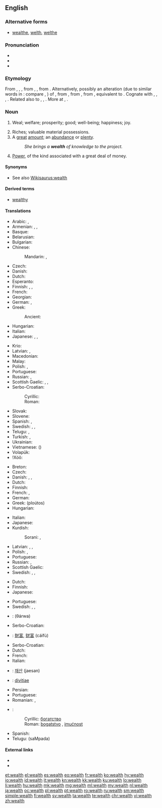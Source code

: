 ==English==
{{wikipedia}}

===Alternative forms===
* [[wealthe]], [[welth]], [[welthe]] {{qualifier|all obsolete}}

===Pronunciation===
* {{IPA|/wɛlθ/|lang=en}}
* {{audio|en-us-wealth.ogg|Audio (US)|lang=en}}
* {{rhymes|ɛlθ|lang=en}}

===Etymology===
From {{etyl|enm|en}} {{term|welth|lang=enm}}, {{term|welthe|lang=enm}}, {{term|weolthe||happiness, prosperity|lang=enm}}, from {{etyl|ang|en}} {{m|ang|*welþ}}, {{m|ang|*weleþu}}, from {{etyl|gem-pro|en}} {{m|gem-pro|*waliþō||wealth}}.
Alternatively, possibly an alteration (due to similar words in {{term|-th|lang=enm}}: compare {{term|helth||health|lang=enm}}, {{term|derth||dearth|lang=enm}}) of {{term|wele||wealth, well-being, weal|lang=enm}}, from {{etyl|ang|en}} {{term|wela||wealth, prosperity|lang=ang}}, from {{etyl|gem-pro|en}} {{m|gem-pro|*walô||well-being, prosperity}}, from {{etyl|ine-pro|en}} {{m|ine-pro|*wel-||good, best}}, equivalent to {{suffix|weal|th|lang=en}}. Cognate with {{etyl|nl|-}} {{term|weelde||wealth|lang=nl}}, {{etyl|nds|-}} {{term|weelde||wealth|lang=nds}}, {{etyl|goh|-}} {{term|welida|lang=goh}}, {{term|welitha||wealth|lang=goh}}. Related also to {{etyl|de|-}} {{term|Wohl||welfare, well-being, weal|lang=de}}, {{etyl|da|-}} {{term|vel||weal, welfare|lang=da}}, {{etyl|sv|-}} {{term|väl||well-being, weal|lang=sv}}. More at {{l|en|weal}}, {{l|en|well}}.

===Noun===
{{en-noun|-}}

# {{context|obsolete|lang=en}} Weal; welfare; prosperity; good; well-being; happiness; joy.
# Riches; valuable material possessions.
# A [[great]] [[amount]]; an [[abundance]] or [[plenty]].
#: ''She brings a '''wealth''' of knowledge to the project.''
# [[power|Power]], of the kind associated with a great deal of money.

====Synonyms====
* See also [[Wikisaurus:wealth]]

====Derived terms====
* [[wealthy]]

====Translations====
{{trans-top|riches; valuable material possessions}}
* Arabic: {{t|ar|أموال|m|tr='amwaal}}, {{t|ar|ثروة|f|tr=thárwa}}
* Armenian: {{t|hy|հարստություն|tr=harstut’yun}}, {{t|hy|ինչք|tr=inčk’}}, {{t|hy|բարիք|tr=barik’}}
* Basque: {{t|eu|aberastasun}}
* Belarusian: {{t|be|багацце|n|alt=бага́цце|sc=Cyrl}}
* Bulgarian: {{t+|bg|богатство|n|tr=bogátstvo}}
* Chinese:
*: Mandarin: {{t|cmn|財富|sc=Hani}}, {{t+|cmn|财富|tr=cáifù|sc=Hani}}
* Czech: {{t|cs|bohatství|n}}
* Danish: {{t|da|rigdom}}
* Dutch: {{t+|nl|rijkdom}}
* Esperanto: {{t|eo|riĉeco}}
* Finnish: {{t+|fi|rikkaus}}, {{t+|fi|varallisuus}}, {{t|fi|rikkaudet|p}}
* French: {{t+|fr|richesse|f}}
* Georgian: {{t-needed|ka}}
* German: {{t+|de|Reichtum|m}}, {{t+|de|Vermögen|n}}
* Greek:
*: Ancient: {{t|grc|πλοῦτος|m|sc=polytonic}}
* Hungarian: {{t+|hu|gazdagság}}
* Italian: {{t+|it|ricchezza|f}}
* Japanese: {{t+|ja|財産|tr=ざいさん, zaisan}}, {{t+|ja|富|tr=とみ, tomi|sc=Jpan}}, {{t+|ja|財|tr=たから, takara|sc=Jpan}}
{{trans-mid}}
* Krio: {{t|kri|gentri}}
* Latvian: {{t|lv|bagātība|f}}, {{t|lv|turība|f}}
* Macedonian: {{t|mk|богатство|n|alt=бо́гатство|sc=Cyrl}}
* Malay: {{t|ms|kekayaan}}
* Polish: {{t+|pl|zamożność|f}}, {{t+|pl|bogactwo|n}}
* Portuguese: {{t+|pt|riqueza|f}}
* Russian: {{t+|ru|богатство|n|tr=bogátstvo}}, {{t+|ru|благосостояние|n|tr=blagosostojánije}}
* Scottish Gaelic: {{t|gd|ionmhas|m}}, {{t|gd|beartas|m}}, {{t|gd|maoin|f}}
* Serbo-Croatian:
*: Cyrillic: {{t|sh|богатство|n}}
*: Roman: {{t+|sh|bogatstvo|n}}
* Slovak: {{t|sk|bohatstvo|n}}
* Slovene: {{t+|sl|bogastvo|n|alt=bogástvo}}
* Spanish: {{t+|es|prosperidad|f}}, {{t+|es|riqueza|f}}
* Swedish: {{t+|sv|rikedom|c}}, {{t+|sv|förmögenhet|c}}, {{t|sv|välstånd|c}}
* Telugu: {{t+|te|ఐశ్వర్యము|tr=aiSvaryamu}}, {{t+|te|ధనము|tr=dhanamu}}
* Turkish: {{t+|tr|servet}}, {{t+|tr|varlık}}
* Ukrainian: {{t+|uk|багатство|n|alt=бага́тство|sc=Cyrl}}
* Vietnamese: {{t|vi|tài phúc}} ({{t|vi|財富}})
* Volapük: {{t+|vo|lieg}}
* ǃXóõ: {{t|nmn|ǂkxʻái}}
{{trans-bottom}}

{{trans-top|great amount; an abundance or plenty, usually of money}}
* Breton: {{t+|br|pinvidigezh|f}}
* Czech: {{t|cs|bohatství|n}}
* Danish: {{t|da|rigdom}}, {{t+|da|velstand}}, {{t|da|formue}}
* Dutch: {{t+|nl|rijkdom|m}}
* Finnish: {{t+|fi|rikkaus}}
* French: {{t+|fr|profusion|f}}, {{t+|fr|abondance|f}}
* German: {{t+|de|Fülle|f}}
* Greek: {{t+|el|πλούτος|m}} (ploútos)
* Hungarian: {{t+|hu|vagyon}}
{{trans-mid}}
* Italian: {{t+|it|abbondanza|f}}
* Japanese: {{t+|ja|豊富|tr=hōfu}}
* Kurdish:
*: Sorani: {{t|ku|دۆڵه‌مه‌ندی|tr=doLamandee|sc=ku-Arab}}, {{t+|ku|سامان|tr=sAmAn|sc=ku-Arab}}
* Latvian: {{t|lv|mantība|f}}, {{t|lv|bagātība|f}}, {{t|lv|labklājība|f}}
* Polish: {{t+|pl|bogactwo|n}}, {{t+|pl|mnóstwo}}
* Portuguese: {{t+|pt|abundância|f}}
* Russian: {{t+|ru|богатство|n|tr=bogátstvo}}, {{t+|ru|изобилие|n|tr=izobílije}}
* Scottish Gaelic: {{t|gd|beartas|m}}
* Swedish: {{t+|sv|rikedom|c}}, {{t+|sv|förmögenhet|c}}, {{t|sv|välstånd|c}}
{{trans-bottom}}

{{trans-top|power, of the kind associated with a great deal of money}}
* Dutch: {{t+|nl|vermogen|n}}
* Finnish: {{t+|fi|rikkaus}}
* Japanese: {{t+|ja|富|tr=tomi}}
{{trans-mid}}
* Portuguese: {{t+|pt|poder|m}}
* Swedish: {{t+|sv|makt|c}}, {{t|sv|mäktighet|c}}, {{t|sv|välgång|c}}
{{trans-bottom}}

{{checktrans-top}}
* {{ttbc|ar}}: {{l|ar|ثروة}} (θárwa) {{g|f}}
* Serbo-Croatian: {{t-check|sh|bogatstvo|n}}
* {{ttbc|cmn}}: [[財富]], [[财富]] (cáifù)
* Serbo-Croatian: {{t-check|sh|bogatstvo|n}}
* Dutch: {{t-check|nl|weelde|f}}
* French: {{t-check|fr|richesse|f}}
* Italian: {{t-check|it|ricchezza|f}}
* {{ttbc|ko}}: [[재산]] (jaesan)
* {{ttbc|la}}: [[divitiae]] {{g|f}} {{g|p}}
{{trans-mid}}
* Persian: {{t+check|fa|ثروت|tr=sarwat}}
* Portuguese: {{t-check|pt|riqueza|f}}
* Romanian: {{t-check|ro|avere|f}}, {{t-check|ro|bogăție|f}}
* {{ttbc|sh}}:
*: Cyrillic: [[богатство]] {{g|n}}
*: Roman: [[bogatstvo]] {{g|n}}, [[imućnost]] {{g|f}}
* Spanish: {{t-check|es|riqueza|f}}
* Telugu: {{t+check|te|సంపద}} (saMpada)
{{trans-bottom}}

====External links====
* {{R:Webster 1913}}
* {{R:Century 1911}}

[[et:wealth]]
[[el:wealth]]
[[es:wealth]]
[[eo:wealth]]
[[fr:wealth]]
[[ko:wealth]]
[[hy:wealth]]
[[io:wealth]]
[[id:wealth]]
[[it:wealth]]
[[kn:wealth]]
[[kk:wealth]]
[[ku:wealth]]
[[lo:wealth]]
[[li:wealth]]
[[hu:wealth]]
[[mk:wealth]]
[[mg:wealth]]
[[ml:wealth]]
[[my:wealth]]
[[nl:wealth]]
[[ja:wealth]]
[[oc:wealth]]
[[pl:wealth]]
[[pt:wealth]]
[[ro:wealth]]
[[ru:wealth]]
[[sm:wealth]]
[[simple:wealth]]
[[fi:wealth]]
[[sv:wealth]]
[[ta:wealth]]
[[te:wealth]]
[[chr:wealth]]
[[vi:wealth]]
[[zh:wealth]]